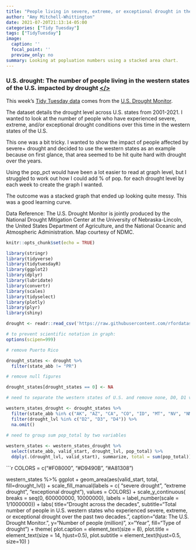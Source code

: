 ```yaml
---
title: "People living in severe, extreme, or exceptional drought in the western states of the U.S." 
author: "Amy Mitchell-Whittington"
date: 2021-07-20T21:13:14-05:00
categories: ["Tidy Tuesday"]
tags: ["TidyTuesday"]
image:
  caption: ''
  focal_point: ''
  preview_only: no
summary: Looking at popluation numbers using a stacked area chart.
---
```


### U.S. drought: The number of people living in the western states of the U.S. impacted by drought [</>](https://github.com/amymitchell-whittington/TidyTuesday/blob/main/2021/20-07-2021-usdrought/20-07-2021-usdrought.Rmd)

This week's [Tidy Tuesday data](https://github.com/rfordatascience/tidytuesday/blob/master/data/2021/2021-07-20/readme.md) comes from the [U.S. Drought Monitor](https://droughtmonitor.unl.edu/DmData/DataDownload/ComprehensiveStatistics.aspx).

The dataset details the drought level across U.S. states from 2001-2021. I wanted to look at the number of people who have experienced severe, extreme, and/or exceptional drought conditions over this time in the western states of the U.S.

This one was a bit tricky. I wanted to show the impact of people affected by severe+ drought and decided to use the western states as an example because on first glance, that area seemed to be hit quite hard with drought over the years.  

Using the pop_pct would have been a lot easier to read at graph level, but I struggled to work out how I could add % of pop. for each drought level by each week to create the graph I wanted.  

The outcome was a stacked graph that ended up looking quite messy. This was a good learning curve.

Data Reference: The U.S. Drought Monitor is jointly produced by the National Drought Mitigation Center at the University of Nebraska-Lincoln, the United States Department of Agriculture, and the National Oceanic and Atmospheric Administration. Map courtesy of NDMC.

```r
knitr::opts_chunk$set(echo = TRUE)

library(stringr)
library(tidyverse)
library(tidytuesdayR)
library(ggplot2)
library(dplyr)
library(lubridate)
library(convertr)
library(scales)
library(tidyselect)
library(plotly)
library(plyr)
library(shiny)

drought <- readr::read_csv('https://raw.githubusercontent.com/rfordatascience/tidytuesday/master/data/2021/2021-07-20/drought.csv')

# to prevent scientific notation in graph:
options(scipen=999)
```


```r

# remove Puerto Rico 

drought_states <- drought %>%
  filter(state_abb != "PR") 

# remove null figures 

drought_states[drought_states == 0] <- NA

# need to separate the western states of U.S. and remove none, D0, D1 variables

western_states_drought <- drought_states %>%
  filter(state_abb %in% c("AK", "AZ", "CA", "CO", "ID", "MT", "NV", "NM", "OR", "UT", "WA", "WY")) %>%
  filter(drought_lvl %in% c("D2", "D3", "D4")) %>%
  na.omit()

# need to group sum pop_total by two variables 
  
western_states <- western_states_drought %>%
  select(state_abb, valid_start, drought_lvl, pop_total) %>%
  ddply(.(drought_lvl, valid_start), summarize, total = sum(pop_total)) 
```

```r

COLORS = c("#F08000", "#D9490B", "#A81308")

western_states %>%
  ggplot +
  geom_area(aes(valid_start, total, fill=drought_lvl)) +
  scale_fill_manual(labels = c(
    "severe drought", "extreme drought", "exceptional drought"),
    values = COLORS) +
  scale_y_continuous( 
    breaks = seq(0, 600000000, 10000000),
    labels = label_number(scale = 1/1000000)) +
  labs( 
    title="Drought across the decades",
    subtitle="Total number of people in U.S. western states who experienced \n severe, extreme, or exceptional drought over the past two decades.",
    caption="data: The U.S. Drought Monitor.", 
    y="Number of people (million)",
    x="Year",
    fill="Type of drought") +
  theme(
    plot.caption = element_text(size = 8),
    plot.title = element_text(size = 14, hjust=0.5),
    plot.subtitle = element_text(hjust=0.5, size=10)
  )
